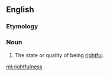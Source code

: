 ==English==
===Etymology===
{{suffix|rightful|ness}}

===Noun===
{{en-noun|-}}

# The state or quality of being [[rightful]].

[[ml:rightfulness]]